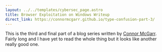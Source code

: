 ```yaml
---
layout: ../../templates/cybersec_page.astro
title: Browser Exploitation on Windows Writeup
direct_link: https://connormcgarr.github.io/type-confusion-part-3/
---
```


This is the third and final part of a blog series written by
[Connor McGarr](https://twitter.com/33y0re). Fairly long and I have yet to read
the whole thing but it looks like another really good one.
